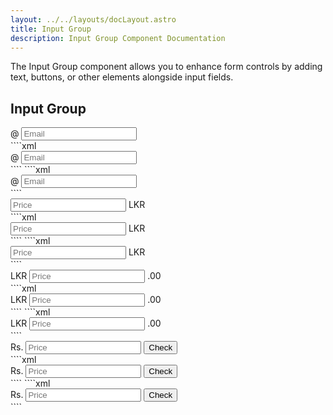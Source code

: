 ```yaml
---
layout: ../../layouts/docLayout.astro
title: Input Group
description: Input Group Component Documentation
---
```



The Input Group component allows you to enhance form controls by adding text, buttons, or other elements alongside input fields.

## Input Group

<Tabs>
    <TabItem label="Preview">
        <Card>
            <div class="flex lg:w-1/2 mx-auto justify-center">
                <div class="input-group">
                    <span>@</span>
                    <input type="email" class="form-input" placeholder="Email" />
                </div>
            </div>
        </Card>
    </TabItem>
    <TabItem label="HTML">
        ````xml
        <div class="input-group">
            <span>@</span>
            <input type="email" class="form-input" placeholder="Email" />
        </div>
        ````
    </TabItem>
    <TabItem label="JSX">
        ````xml
        <div className="input-group">
            <span>@</span>
            <input type="email" className="form-input" placeholder="Email" />
        </div>
        ````
    </TabItem>
</Tabs>

<Tabs>
    <TabItem label="Preview">
        <Card>
            <div class="flex lg:w-1/2 mx-auto justify-center">
                <div class="input-group">
                    <input type="email" class="form-input" placeholder="Price" />
                        <span>LKR</span>
                </div>
            </div>
        </Card>
    </TabItem>
    <TabItem label="HTML">
        ````xml
        <div class="input-group">
            <input type="email" class="form-input" placeholder="Price" />
            <span>LKR</span>
        </div>
        ````
    </TabItem>
    <TabItem label="JSX">
        ````xml
        <div className="input-group">
            <input type="email" className="form-input" placeholder="Price" />
            <span>LKR</span>
        </div>
        ````
    </TabItem>
</Tabs>

<Tabs>
    <TabItem label="Preview">
        <Card>
            <div class="flex lg:w-1/2 mx-auto justify-center">
                <div class="input-group">
                    <span>LKR</span>
                    <input type="email" class="form-input" placeholder="Price" />
                        <span>.00</span>
                </div>
            </div>
        </Card>
    </TabItem>
    <TabItem label="HTML">
        ````xml
        <div class="input-group">
            <span>LKR</span>
            <input type="email" class="form-input" placeholder="Price" />
            <span>.00</span>
        </div>
        ````
    </TabItem>
    <TabItem label="JSX">
        ````xml
        <div className="input-group">
            <span>LKR</span>
            <input type="email" className="form-input" placeholder="Price" />
            <span>.00</span>
        </div>
        ````
    </TabItem>
</Tabs>

<Tabs>
    <TabItem label="Preview">
        <Card>
            <div class="flex lg:w-1/2 mx-auto justify-center">
                <div class="input-group">
                    <span>Rs.</span>
                    <input type="email" class="form-input" placeholder="Price" />
                        <button type="button" class="btn btn-outline">Check</button>
                </div>
            </div>
        </Card>
    </TabItem>
    <TabItem label="HTML">
        ````xml
        <div class="input-group">
            <span>Rs.</span>
            <input type="email" class="form-input" placeholder="Price" />
                <button type="button" class="btn btn-outline">Check</button>
        </div>
        ````
    </TabItem>
    <TabItem label="JSX">
        ````xml
        <div class="input-group">
            <span>Rs.</span>
            <input type="email" class="form-input" placeholder="Price" />
                <button type="button" class="btn btn-outline">Check</button>
        </div>
        ````
    </TabItem>
</Tabs>